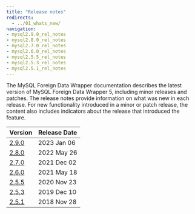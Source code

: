 ```yaml
---
title: "Release notes"
redirects:
  - ../01_whats_new/
navigation:
- mysql2.9.0_rel_notes
- mysql2.8.0_rel_notes
- mysql2.7.0_rel_notes
- mysql2.6.0_rel_notes
- mysql2.5.5_rel_notes
- mysql2.5.3_rel_notes
- mysql2.5.1_rel_notes
---
```


The MySQL Foreign Data Wrapper documentation describes the latest version of MySQL Foreign Data Wrapper 5, including minor releases and patches. The release notes provide information on what was new in each release. For new functionality introduced in a minor or patch release, the content also includes indicators about the release that introduced the feature.

| Version                       | Release Date | 
| ----------------------------- | ------------ | 
| [2.9.0](mysql2.9.0_rel_notes) | 2023 Jan 06  |
| [2.8.0](mysql2.8.0_rel_notes) | 2022 May 26  |
| [2.7.0](mysql2.7.0_rel_notes) | 2021 Dec 02  |
| [2.6.0](mysql2.6.0_rel_notes) | 2021 May 18  |
| [2.5.5](mysql2.5.5_rel_notes) | 2020 Nov 23  |
| [2.5.3](mysql2.5.3_rel_notes) | 2019 Dec 10  |
| [2.5.1](mysql2.5.1_rel_notes) | 2018 Nov 28  |